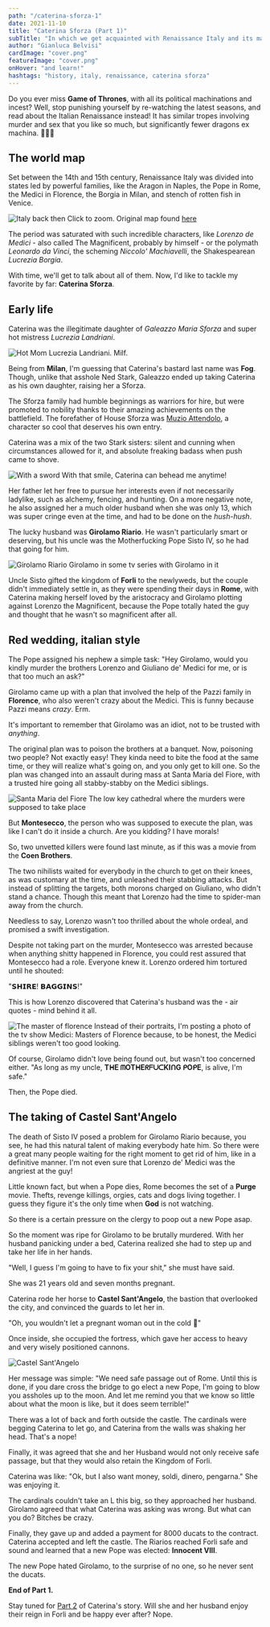 ```yaml
---
path: "/caterina-sforza-1"
date: 2021-11-10
title: "Caterina Sforza (Part 1)"
subTitle: "In which we get acquainted with Renaissance Italy and its major players"
author: "Gianluca Belvisi"
cardImage: "cover.png"
featureImage: "cover.png"
onHover: "and learn!"
hashtags: "history, italy, renaissance, caterina sforza"
---
```

Do you ever miss **Game of Thrones**, with all its political machinations and incest? Well, stop punishing yourself by re-watching the latest seasons, and read about the Italian Renaissance instead! It has similar tropes involving murder and sex that you like so much, but significantly fewer dragons ex machina. 🤷🏽‍♂️

## The world map

Set between the 14th and 15th century, Renaissance Italy was divided into states led by powerful families, like the Aragon in Naples, the Pope in Rome, the Medici in Florence, the Borgia in Milan, and stench of rotten fish in Venice.

![Italy back then](map.jpg)
<FigureLabel>
    Click to zoom. Original map found <a href="https://i.redd.it/pmxtfnf176f51.jpg">here</a>
</FigureLabel>

The period was saturated with such incredible characters, like *Lorenzo de Medici* - also called The Magnificent, probably by himself - or the polymath *Leonardo da Vinci*, the scheming *Niccolo' Machiavelli*, the Shakespearean *Lucrezia Borgia*.

With time, we'll get to talk about all of them. Now, I'd like to tackle my favorite by far: **Caterina Sforza**.

## Early life

Caterina was the illegitimate daughter of *Galeazzo Maria Sforza* and super hot mistress *Lucrezia Landriani*.

![Hot Mom](hotmom.jpg)
<FigureLabel>
    Lucrezia Landriani. Milf.
</FigureLabel>

Being from **Milan**, I'm guessing that Caterina's bastard last name was **Fog**. Though, unlike that asshole Ned Stark, Galeazzo ended up taking Caterina as his own daughter, raising her a Sforza.

The Sforza family had humble beginnings as warriors for hire, but were promoted to nobility thanks to their amazing achievements on the battlefield. The forefather of House Sforza was [Muzio Attendolo](https://en.wikipedia.org/wiki/Muzio_Attendolo_Sforza), a character so cool that deserves his own entry.

Caterina was a mix of the two Stark sisters: silent and cunning when circumstances allowed for it, and absolute freaking badass when push came to shove.

![With a sword](with_sword.jpg)
<FigureLabel>
    With that smile, Caterina can behead me anytime!
</FigureLabel>

Her father let her free to pursue her interests even if not necessarily ladylike, such as alchemy, fencing, and hunting. On a more negative note, he also assigned her a much older husband when she was only 13, which was super cringe even at the time, and had to be done on the *hush-hush*.

The lucky husband was **Girolamo Riario**. He wasn't particularly smart or deserving, but his uncle was the Motherfucking Pope Sisto IV, so he had that going for him.

![Girolamo Riario](girolamo.jpg)
<FigureLabel>
    Girolamo in some tv series with Girolamo in it
</FigureLabel>

Uncle Sisto gifted the kingdom of **Forli** to the newlyweds, but the couple didn't immediately settle in, as they were spending their days in **Rome**, with Caterina making herself loved by the aristocracy and Girolamo plotting against Lorenzo the Magnificent, because the Pope totally hated the guy and thought that he wasn't so magnificent after all.

## Red wedding, italian style

The Pope assigned his nephew a simple task: "Hey Girolamo, would you kindly murder the brothers Lorenzo and Giuliano de' Medici for me, or is that too much an ask?"

Girolamo came up with a plan that involved the help of the Pazzi family in **Florence**, who also weren't crazy about the Medici. This is funny because Pazzi means *crazy*. Erm.

It's important to remember that Girolamo was an idiot, not to be trusted with *anything*.

The original plan was to poison the brothers at a banquet. Now, poisoning two people? Not exactly easy! They kinda need to bite the food at the same time, or they will realize what's going on, and you only get to kill one. So the plan was changed into an assault during mass at Santa Maria del Fiore, with a trusted hire going all stabby-stabby on the Medici siblings.

![Santa Maria del Fiore](smaria.jpg)
<FigureLabel>
    The low key cathedral where the murders were supposed to take place
</FigureLabel>

But **Montesecco**, the person who was supposed to execute the plan, was like I can't do it inside a church. Are you kidding? I have morals!

So, two unvetted killers were found last minute, as if this was a movie from the **Coen Brothers**.

The two nihilists waited for everybody in the church to get on their knees, as was customary at the time, and unleashed their stabbing attacks. But instead of splitting the targets, both morons charged on Giuliano, who didn't stand a chance. Though this meant that Lorenzo had the time to spider-man away from the church.

Needless to say, Lorenzo wasn't too thrilled about the whole ordeal, and promised a swift investigation.

Despite not taking part on the murder, Montesecco was arrested because when anything shitty happened in Florence, you could rest assured that Montesecco had a role. Everyone knew it. Lorenzo ordered him tortured until he shouted:

"𝗦𝗛𝗜𝗥𝗘! 𝗕𝗔𝗚𝗚𝗜𝗡𝗦!"

This is how Lorenzo discovered that Caterina's husband was the - air quotes - mind behind it all.

![The master of florence](masters_of_florence.jpg)
<FigureLabel>
    Instead of their portraits, I'm posting a photo of the tv show Medici: Masters of Florence because, to be honest, the Medici siblings weren't too good looking.
</FigureLabel>

Of course, Girolamo didn't love being found out, but wasn't too concerned either. "As long as my uncle, **TᕼE ᗰOTᕼEᖇᖴᑌᑕKIᑎG ᑭOᑭE**, is alive, I'm safe."

Then, the Pope died.

## The taking of Castel Sant'Angelo

The death of Sisto IV posed a problem for Girolamo Riario because, you see, he had this natural talent of making everybody hate him. So there were a great many people waiting for the right moment to get rid of him, like in a definitive manner. I'm not even sure that Lorenzo de' Medici was the angriest at the guy!

Little known fact, but when a Pope dies, Rome becomes the set of a **Purge** movie. Thefts, revenge killings, orgies, cats and dogs living together. I guess they figure it's the only time when **God** is not watching.

So there is a certain pressure on the clergy to poop out a new Pope asap.

So the moment was ripe for Girolamo to be brutally murdered. With her husband panicking under a bed, Caterina realized she had to step up and take her life in her hands.

"Well, I guess I'm going to have to fix your shit," she must have said.

She was 21 years old and seven months pregnant.

Caterina rode her horse to **Castel Sant'Angelo**, the bastion that overlooked the city, and convinced the guards to let her in.

"Oh, you wouldn't let a pregnant woman out in the cold 🥺"

Once inside, she occupied the fortress, which gave her access to heavy and very wisely positioned cannons.

![Castel Sant'Angelo](castel.jpg)

Her message was simple: "We need safe passage out of Rome. Until this is done, if you dare cross the bridge to go elect a new Pope, I'm going to blow you assholes up to the moon. And let me remind you that we know so little about what the moon is like, but it does seem terrible!"

There was a lot of back and forth outside the castle. The cardinals were begging Caterina to let go, and Caterina from the walls was shaking her head. That's a nope!

Finally, it was agreed that she and her Husband would not only receive safe passage, but that they would also retain the Kingdom of Forli.

Caterina was like: "Ok, but I also want money, soldi, dinero, pengarna." She was enjoying it.

The cardinals couldn't take an L this big, so they approached her husband. Girolamo agreed that what Caterina was asking was wrong. But what can you do? Bitches be crazy.

Finally, they gave up and added a payment for 8000 ducats to the contract. Caterina accepted and left the castle. The Riarios reached Forli safe and sound and learned that a new Pope was elected: **Innocent VIII**.

The new Pope hated Girolamo, to the surprise of no one, so he never sent the ducats.

**End of Part 1.**

Stay tuned for [Part 2](/caterina-sforza-2) of Caterina's story. Will she and her husband enjoy their reign in Forli and be happy ever after?
<Spoiler>
    Nope.
</Spoiler>




